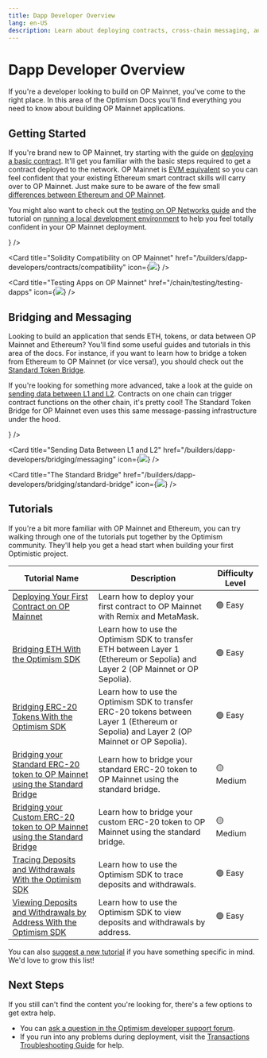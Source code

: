 ```yaml
---
title: Dapp Developer Overview
lang: en-US
description: Learn about deploying contracts, cross-chain messaging, and tutorials to help you build applications on OP Mainnet.
---
```



# Dapp Developer Overview

If you're a developer looking to build on OP Mainnet, you've come to the right place.
In this area of the Optimism Docs you'll find everything you need to know about building OP Mainnet applications.

## Getting Started

If you're brand new to OP Mainnet, try starting with the guide on [deploying a basic contract](/chain/getting-started).
It'll get you familiar with the basic steps required to get a contract deployed to the network.
OP Mainnet is [EVM equivalent](https://medium.com/ethereum-optimism/introducing-evm-equivalence-5c2021deb306) so you can feel confident that your existing Ethereum smart contract skills will carry over to OP Mainnet.
Just make sure to be aware of the few small [differences between Ethereum and OP Mainnet](/chain/differences).

You might also want to check out the [testing on OP Networks guide](/chain/testing/testing-dapps) and the tutorial on [running a local development environment](/chain/testing/dev-node) to help you feel totally confident in your OP Mainnet deployment.

<Cards>
  <Card title="Deploying Your First Contract to OP Mainnet" href="/builders/dapp-developers/tutorials/first-contract" icon={<img src="/img/icons/shapes.svg" />} />

  <Card title="Solidity Compatibility on OP Mainnet" href="/builders/dapp-developers/contracts/compatibility" icon={<img src="/img/icons/shapes.svg" />} />

  <Card title="Testing Apps on OP Mainnet" href="/chain/testing/testing-dapps" icon={<img src="/img/icons/shapes.svg" />} />
</Cards>

## Bridging and Messaging

Looking to build an application that sends ETH, tokens, or data between OP Mainnet and Ethereum?
You'll find some useful guides and tutorials in this area of the docs.
For instance, if you want to learn how to bridge a token from Ethereum to OP Mainnet (or vice versa!), you should check out the [Standard Token Bridge](bridging/standard-bridge).

If you're looking for something more advanced, take a look at the guide on [sending data between L1 and L2](bridging/messaging).
Contracts on one chain can trigger contract functions on the other chain, it's pretty cool!
The Standard Token Bridge for OP Mainnet even uses this same message-passing infrastructure under the hood.

<Cards>
  <Card title="Basics of Bridging on OP Mainnet" href="/builders/dapp-developers/bridging/basics" icon={<img src="/img/icons/shapes.svg" />} />

  <Card title="Sending Data Between L1 and L2" href="/builders/dapp-developers/bridging/messaging" icon={<img src="/img/icons/shapes.svg" />} />

  <Card title="The Standard Bridge" href="/builders/dapp-developers/bridging/standard-bridge" icon={<img src="/img/icons/shapes.svg" />} />
</Cards>

## Tutorials

If you're a bit more familiar with OP Mainnet and Ethereum, you can try walking through one of the tutorials put together by the Optimism community.
They'll help you get a head start when building your first Optimistic project.

| Tutorial Name                                                                                                           | Description                                                                                                                               | Difficulty Level |
| ----------------------------------------------------------------------------------------------------------------------- | ----------------------------------------------------------------------------------------------------------------------------------------- | ---------------- |
| [Deploying Your First Contract on OP Mainnet](tutorials/first-contract)                                                 | Learn how to deploy your first contract to OP Mainnet with Remix and MetaMask.                                                            | 🟢 Easy          |
| [Bridging ETH With the Optimism SDK](tutorials/cross-dom-bridge-eth)                                                    | Learn how to use the Optimism SDK to transfer ETH between Layer 1 (Ethereum or Sepolia) and Layer 2 (OP Mainnet or OP Sepolia).           | 🟢 Easy          |
| [Bridging ERC-20 Tokens With the Optimism SDK](tutorials/cross-dom-bridge-erc20)                                        | Learn how to use the Optimism SDK to transfer ERC-20 tokens between Layer 1 (Ethereum or Sepolia) and Layer 2 (OP Mainnet or OP Sepolia). | 🟢 Easy          |
| [Bridging your Standard ERC-20 token to OP Mainnet using the Standard Bridge](tutorials/standard-bridge-standard-token) | Learn how to bridge your standard ERC-20 token to OP Mainnet using the standard bridge.                                                   | 🟡 Medium        |
| [Bridging your Custom ERC-20 token to OP Mainnet using the Standard Bridge](tutorials/standard-bridge-custom-token)     | Learn how to bridge your custom ERC-20 token to OP Mainnet using the standard bridge.                                                     | 🟡 Medium        |
| [Tracing Deposits and Withdrawals With the Optimism SDK](tutorials/sdk-trace-txns)                                      | Learn how to use the Optimism SDK to trace deposits and withdrawals.                                                                      | 🟢 Easy          |
| [Viewing Deposits and Withdrawals by Address With the Optimism SDK](tutorials/sdk-view-txns)                            | Learn how to use the Optimism SDK to view deposits and withdrawals by address.                                                            | 🟢 Easy          |

You can also [suggest a new tutorial](https://github.com/ethereum-optimism/docs/issues/new?assignees=\&labels=tutorial%2Cdocumentation%2Ccommunity-request\&projects=\&template=suggest_tutorial.yaml\&title=%5BTUTORIAL%5D+Add+PR+title) if you have something specific in mind. We'd love to grow this list!

## Next Steps

If you still can't find the content you're looking for, there's a few options to get extra help.

*   You can [ask a question in the Optimism developer support forum](https://github.com/ethereum-optimism/developers/discussions).
*   If you run into any problems during deployment, visit the [Transactions Troubleshooting Guide](./transactions/troubleshooting) for help.
